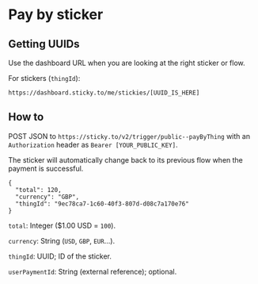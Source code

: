 # Pay by sticker

## Getting UUIDs

Use the dashboard URL when you are looking at the right sticker or flow.

For stickers (`thingId`):

`https://dashboard.sticky.to/me/stickies/[UUID_IS_HERE]`

## How to

POST JSON to `https://sticky.to/v2/trigger/public--payByThing` with an `Authorization` header as `Bearer [YOUR_PUBLIC_KEY]`.

The sticker will automatically change back to its previous flow when the payment is successful.

```
{
  "total": 120,
  "currency": "GBP",
  "thingId": "9ec78ca7-1c60-40f3-807d-d08c7a170e76"
}
```

`total`: Integer ($1.00 USD = `100`).

`currency`: String (`USD`, `GBP`, `EUR`...).

`thingId`: UUID; ID of the sticker.

`userPaymentId`: String (external reference); optional.
